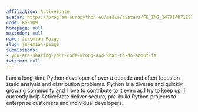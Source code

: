 ```yaml
---
affiliation: ActiveState
avatar: https://program.europython.eu/media/avatars/FB_IMG_1479148712979_7HSytv7.jpg
code: 8YFYD9
homepage: null
mastodon: null
name: Jeremiah Paige
slug: jeremiah-paige
submissions:
- you-are-sharing-your-code-wrong-and-what-to-do-about-it
twitter: null
---
```


I am a long-time Python developer of over a decade and often focus on static analysis and distribution problems. Python is a diverse and quickly growing community and I love to contribute to it even as I try to keep up. I currently help ActiveState deliver secure, pre-build Python projects to enterprise customers and individual developers.
